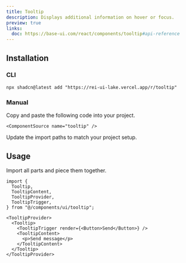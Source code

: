 ```yaml
---
title: Tooltip
description: Displays additional information on hover or focus.
preview: true
links:
  doc: https://base-ui.com/react/components/tooltip#api-reference
---
```


<ComponentTabs name="tooltip-demo" />

## Installation

### CLI

```package-install
npx shadcn@latest add "https://rei-ui-lake.vercel.app/r/tooltip"
```

### Manual

<Steps>

  <Step>
    Copy and paste the following code into your project.

    <ComponentSource name="tooltip" />

  </Step>
  
  <Step>Update the import paths to match your project setup.</Step>

</Steps>

## Usage

Import all parts and piece them together.

```tsx
import {
  Tooltip,
  TooltipContent,
  TooltipProvider,
  TooltipTrigger,
} from "@/components/ui/tooltip";
```

```tsx
<TooltipProvider>
  <Tooltip>
    <TooltipTrigger render={<Button>Send</Button>} />
    <TooltipContent>
      <p>Send message</p>
    </TooltipContent>
  </Tooltip>
</TooltipProvider>
```
